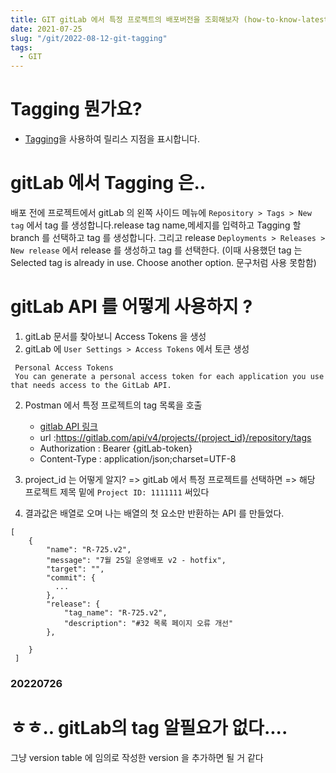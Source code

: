 ```yaml
---
title: GIT gitLab 에서 특정 프로젝트의 배포버전을 조회해보자 (how-to-know-latest-release-version)
date: 2021-07-25
slug: "/git/2022-08-12-git-tagging"
tags:
  - GIT
---
```


# Tagging 뭔가요?
* [Tagging](https://git-scm.com/book/en/v2/Git-Basics-Tagging)을 사용하여 릴리스 지점을 표시합니다.


# gitLab 에서 Tagging 은..

배포 전에 프로젝트에서
gitLab 의 왼쪽 사이드 메뉴에
`Repository > Tags > New tag` 에서 tag 를 생성합니다.release
tag name,메세지를 입력하고 Tagging 할 branch 를 선택하고 tag 를 생성합니다.
그리고 release
`Deployments > Releases > New release` 에서 release 를 생성하고 tag 를 선택한다.
(이때 사용했던 tag 는 Selected tag is already in use. Choose another option. 문구처럼 사용 못함함)


# gitLab API 를 어떻게 사용하지 ?
1. gitLab 문서를 찾아보니 Access Tokens 을 생성
  1. gitLab 에 `User Settings > Access Tokens` 에서 토큰 생성
   ```
    Personal Access Tokens
    You can generate a personal access token for each application you use that needs access to the GitLab API.
   ```
2. Postman 에서 특정 프로젝트의 tag 목록을 호출
    * [gitlab API 링크](https://docs.gitlab.com/ee/api/tags.html)
    - url :https://gitlab.com/api/v4/projects/{project_id}/repository/tags
    - Authorization : Bearer {gitLab-token}
    - Content-Type : application/json;charset=UTF-8

3. project_id 는 어떻게 알지? => gitLab 에서 특정 프로젝트를 선택하면 => 해당 프로젝트 제목 밑에 `Project ID: 1111111` 써있다

4. 결과값은 배열로 오며 나는 배열의 첫 요소만 반환하는 API 를 만들었다.
  ```
  [
      {
          "name": "R-725.v2",
          "message": "7월 25일 운영배포 v2 - hotfix",
          "target": "",
          "commit": {
            ...
          },
          "release": {
              "tag_name": "R-725.v2",
              "description": "#32 목록 페이지 오류 개선"
          },

      }
   ]
  ```
### 20220726

  # ㅎㅎ.. gitLab의 tag 알필요가 없다....
  그냥 version table 에 임의로 작성한 version 을 추가하면 될 거 같다
